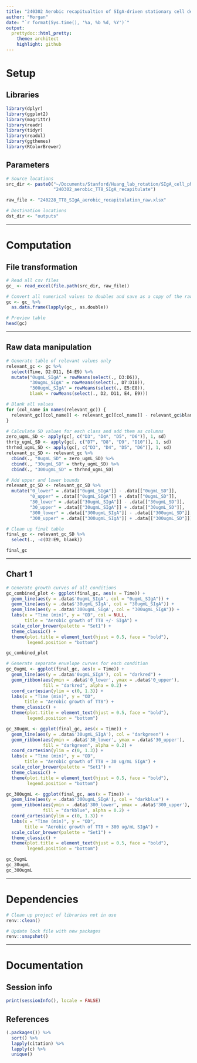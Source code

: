 ```yaml
---
title: "240302 Aerobic recapitualtion of SIgA-driven stationary cell death of TT8"
author: "Morgan"
date: "`r format(Sys.time(), '%a, %b %d, %Y')`"
output:
  prettydoc::html_pretty:
    theme: architect
    highlight: github
---
```


# Setup

## Libraries

```r
library(dplyr)
library(ggplot2)
library(magrittr)
library(readr)
library(tidyr)
library(readxl)
library(ggthemes)
library(RColorBrewer)
```

## Parameters

```r
# Source locations
src_dir <- paste0("~/Documents/Stanford/Huang_lab_rotation/SIgA_cell_physiology/",
                  "240302_aerobic_TT8_SIgA_recapitulate")

raw_file <- "240228_TT8_SIgA_aerobic_recapitulation_raw.xlsx"

# Destination locations
dst_dir <- "outputs"

```

------------------------------------------------------------------------

# Computation

## File transformation

```r
# Read all csv files
gc_ <- read_excel(file.path(src_dir, raw_file))

# Convert all numerical values to doubles and save as a copy of the raw import
gc <- gc_ %>%
  as.data.frame(lapply(gc_, as.double))

# Preview table
head(gc)

```

------------------------------------------------------------------------

## Raw data manipulation

```r
# Generate table of relevant values only
relevant_gc <- gc %>%
  select(Time, D2:D11, E4:E9) %>%
  mutate("0ugmL_SIgA" = rowMeans(select(., D3:D6)),
         "30ugmL_SIgA" = rowMeans(select(., D7:D10)),
         "300ugmL_SIgA" = rowMeans(select(., E5:E8)),
         blank = rowMeans(select(., D2, D11, E4, E9)))

# Blank all values
for (col_name in names(relevant_gc)) {
  relevant_gc[[col_name]] <- relevant_gc[[col_name]] - relevant_gc$blank
}

# Calculate SD values for each class and add them as columns
zero_ugmL_SD <- apply(gc[, c("D3", "D4", "D5", "D6")], 1, sd)
thrty_ugmL_SD <- apply(gc[, c("D7", "D8", "D9", "D10")], 1, sd)
thrhnd_ugmL_SD <- apply(gc[, c("D3", "D4", "D5", "D6")], 1, sd)
relevant_gc_SD <- relevant_gc %>%
  cbind(., "0ugmL_SD" = zero_ugmL_SD) %>%
  cbind(., "30ugmL_SD" = thrty_ugmL_SD) %>%
  cbind(., "300ugmL_SD" = thrhnd_ugmL_SD)

# Add upper and lower bounds
relevant_gc_SD <- relevant_gc_SD %>%
  mutate("0_lower" = .data[["0ugmL_SIgA"]] - .data[["0ugmL_SD"]],
         "0_upper" = .data[["0ugmL_SIgA"]] + .data[["0ugmL_SD"]],
         "30_lower" = .data[["30ugmL_SIgA"]] - .data[["30ugmL_SD"]],
         "30_upper" = .data[["30ugmL_SIgA"]] + .data[["30ugmL_SD"]],
         "300_lower" = .data[["300ugmL_SIgA"]] - .data[["300ugmL_SD"]],
         "300_upper" = .data[["300ugmL_SIgA"]] + .data[["300ugmL_SD"]])

# Clean up final table
final_gc <- relevant_gc_SD %>%
  select(., -c(D2:E9, blank))

final_gc
```

------------------------------------------------------------------------

## Chart 1

```r
# Generate growth curves of all conditions
gc_combined_plot <- ggplot(final_gc, aes(x = Time)) + 
  geom_line(aes(y = .data$'0ugmL_SIgA', col = "0ugmL_SIgA")) + 
  geom_line(aes(y = .data$'30ugmL_SIgA', col = "30ugmL_SIgA")) + 
  geom_line(aes(y = .data$'300ugmL_SIgA', col = "300ugmL_SIgA")) + 
  labs(x = "Time (min)", y = "OD", col = NULL, 
       title = "Aerobic growth of TT8 +/- SIgA") + 
  scale_color_brewer(palette = "Set1") + 
  theme_classic() + 
  theme(plot.title = element_text(hjust = 0.5, face = "bold"),
        legend.position = "bottom")

gc_combined_plot

# Generate separate envelope curves for each condition
gc_0ugmL <- ggplot(final_gc, aes(x = Time)) + 
  geom_line(aes(y = .data$'0ugmL_SIgA'), col = "darkred") + 
  geom_ribbon(aes(ymin = .data$'0_lower', ymax = .data$'0_upper'), 
              fill = "darkred", alpha = 0.2) +
  coord_cartesian(ylim = c(0, 1.3)) + 
  labs(x = "Time (min)", y = "OD", 
       title = "Aerobic growth of TT8") + 
  theme_classic() + 
  theme(plot.title = element_text(hjust = 0.5, face = "bold"),
        legend.position = "bottom")

gc_30ugmL <- ggplot(final_gc, aes(x = Time)) +
  geom_line(aes(y = .data$'30ugmL_SIgA'), col = "darkgreen") + 
  geom_ribbon(aes(ymin = .data$'30_lower', ymax = .data$'30_upper'), 
              fill = "darkgreen", alpha = 0.2) +
  coord_cartesian(ylim = c(0, 1.3)) +
  labs(x = "Time (min)", y = "OD", 
       title = "Aerobic growth of TT8 + 30 ug/mL SIgA") + 
  scale_color_brewer(palette = "Set1") + 
  theme_classic() + 
  theme(plot.title = element_text(hjust = 0.5, face = "bold"),
        legend.position = "bottom")

gc_300ugmL <- ggplot(final_gc, aes(x = Time)) +
  geom_line(aes(y = .data$'300ugmL_SIgA'), col = "darkblue") + 
  geom_ribbon(aes(ymin = .data$'300_lower', ymax = .data$'300_upper'), 
              fill = "darkblue", alpha = 0.2) + 
  coord_cartesian(ylim = c(0, 1.3)) + 
  labs(x = "Time (min)", y = "OD",
       title = "Aerobic growth of TT8 + 300 ug/mL SIgA") + 
  scale_color_brewer(palette = "Set1") + 
  theme_classic() + 
  theme(plot.title = element_text(hjust = 0.5, face = "bold"),
        legend.position = "bottom")

gc_0ugmL
gc_30ugmL
gc_300ugmL

```

------------------------------------------------------------------------

# Dependencies

```r
# Clean up project of libraries not in use
renv::clean()

# Update lock file with new packages
renv::snapshot()
```

------------------------------------------------------------------------

# Documentation

## Session info

```r
print(sessionInfo(), locale = FALSE)
```

## References

```r
(.packages()) %>%
  sort() %>%
  lapply(citation) %>%
  lapply(c) %>%
  unique()
```
